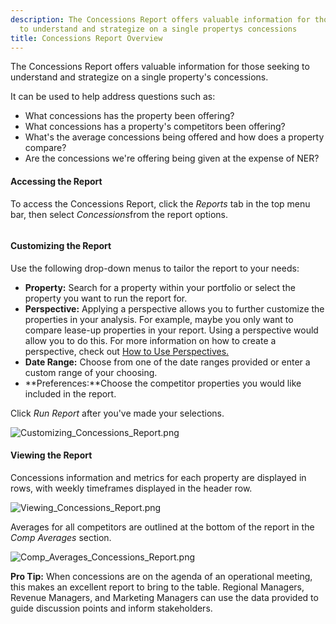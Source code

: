 ```yaml
---
description: The Concessions Report offers valuable information for those seeking
  to understand and strategize on a single propertys concessions
title: Concessions Report Overview
---
```


The Concessions Report offers valuable information for those seeking to understand and strategize on a single property's concessions. 


It can be used to help address questions such as:


* What concessions has the property been offering?
* What concessions has a property's competitors been offering?
* What's the average concessions being offered and how does a property compare?
* Are the concessions we're offering being given at the expense of NER?


#### **Accessing the Report**


To access the Concessions Report, click the *Reports* tab in the top menu bar, then select *Concessions*from the report options.


<Frame caption="Overview of customizable report options for property and research data.">
  <img src="/images/radix/f387ba8a59f910c38b77fa8364e803d4084856c2.png" alt="" />
</Frame>


#### **Customizing the Report**


Use the following drop-down menus to tailor the report to your needs:


* **Property:** Search for a property within your portfolio or select the property you want to run the report for.
* **Perspective:** Applying a perspective allows you to further customize the properties in your analysis. For example, maybe you only want to compare lease-up properties in your report. Using a perspective would allow you to do this. For more information on how to create a perspective, check out [How to Use Perspectives.](kb://article/zendesk:radix:7313516628749)
* **Date Range:** Choose from one of the date ranges provided or enter a custom range of your choosing.
* **Preferences:**Choose the competitor properties you would like included in the report.


Click *Run Report* after you've made your selections. 


<Frame caption="Concessions report interface with property, perspective, and date range filters.">
  <img src="/images/radix/ee452bd1f96384af5b398e092ea76ac5beecab88.png" alt="Customizing_Concessions_Report.png" />
</Frame>


#### **Viewing the Report**


Concessions information and metrics for each property are displayed in rows, with weekly timeframes displayed in the header row.


<Frame caption="Concessions report displaying market rent, concessions, and net effective rent for Augustus Apartments.">
  <img src="/images/radix/0b7a7db3ab466293f941751a7e4ff0070c98d45d.png" alt="Viewing_Concessions_Report.png" />
</Frame>


Averages for all competitors are outlined at the bottom of the report in the *Comp Averages* section. 


<Frame caption="Table displaying average market rents, concessions, and net effective rents across various categories.">
  <img src="/images/radix/9172335f41b367ae46e82607ce1efd6427317908.png" alt="Comp_Averages_Concessions_Report.png" />
</Frame>



**Pro Tip:** When concessions are on the agenda of an operational meeting, this makes an excellent report to bring to the table. Regional Managers, Revenue Managers, and Marketing Managers can use the data provided to guide discussion points and inform stakeholders.